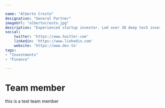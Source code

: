 ---

name: "Alberto Cresto"
designation: "General Partner"
imageUrl: "albertocresto.jpg"
description: "Experienced startup investor. Led over 30 deep tech investments across multiple verticals in the US and the EU. Expertise in buy-side and sell-side M&A, new business development, and corporate venture advisory."
social:
    twitter: 'https://www.twitter.com'
    linkedin: 'https://www.linkedin.com'
    website: 'https://www.dev.to'
tags: 
- "Investments"
- "Finance"

---


# Team member

this is a test team member
